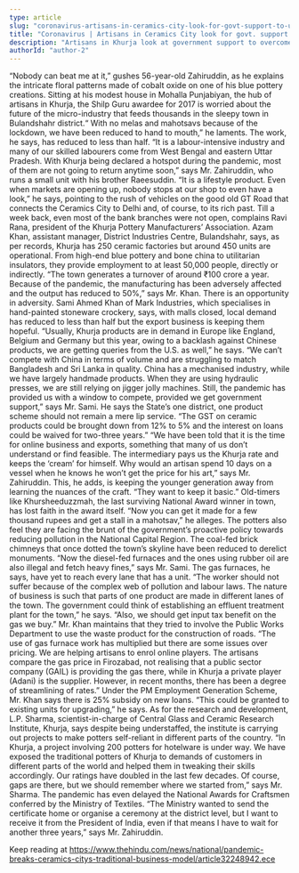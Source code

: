 ```yaml
---
type: article
slug: "coronavirus-artisans-in-ceramics-city-look-for-govt-support-to-upgrade-traditional-business-model"
title: "Coronavirus | Artisans in Ceramics City look for govt. support to upgrade traditional business model"
description: "Artisans in Khurja look at government support to overcome drop in demand, revenue; want tech upgrade in manufacturing and sales"
authorId: "author-2"
---
```


“Nobody can beat me at it,” gushes 56-year-old Zahiruddin, as he explains the intricate floral patterns made of cobalt oxide on one of his blue pottery creations. 
Sitting at his modest house in Mohalla Punjabiyan, the hub of artisans in Khurja, the Shilp Guru awardee for 2017 is worried about the future of the micro-industry that feeds thousands in the sleepy town in Bulandshahr district.“ With no melas and mahotsavs because of the lockdown, we have been reduced to hand to mouth,” he laments. 
The work, he says, has reduced to less than half. “It is a labour-intensive industry and many of our skilled labourers come from West Bengal and eastern Uttar Pradesh. With Khurja being declared a hotspot during the pandemic, most of them are not going to return anytime soon,” says Mr. Zahiruddin, who runs a small unit with his brother Raeesuddin. “It is a lifestyle product. Even when markets are opening up, nobody stops at our shop to even have a look,” he says, pointing to the rush of vehicles on the good old GT Road that connects the Ceramics City to Delhi and, of course, to its rich past.
Till a week back, even most of the bank branches were not open, complains Ravi Rana, president of the Khurja Pottery Manufacturers’ Association.
Azam Khan, assistant manager, District Industries Centre, Bulandshahr, says, as per records, Khurja has 250 ceramic factories but around 450 units are operational. From high-end blue pottery and bone china to utilitarian insulators, they provide employment to at least 50,000 people, directly or indirectly. “The town generates a turnover of around ₹100 crore a year. Because of the pandemic, the manufacturing has been adversely affected and the output has reduced to 50%,” says Mr. Khan. 
There is an opportunity in adversity. Sami Ahmed Khan of Mark Industries, which specialises in hand-painted stoneware crockery, says, with malls closed, local demand has reduced to less than half but the export business is keeping them hopeful. “Usually, Khurja products are in demand in Europe like England, Belgium and Germany but this year, owing to a backlash against Chinese products, we are getting queries from the U.S. as well,” he says.
“We can’t compete with China in terms of volume and are struggling to match Bangladesh and Sri Lanka in quality. China has a mechanised industry, while we have largely handmade products. When they are using hydraulic presses, we are still relying on jigger jolly machines. Still, the pandemic has provided us with a window to compete, provided we get government support,” says Mr. Sami.
He says the State’s one district, one product scheme should not remain a mere lip service. “The GST on ceramic products could be brought down from 12% to 5% and the interest on loans could be waived for two-three years.”
“We have been told that it is the time for online business and exports, something that many of us don’t understand or find feasible. The intermediary pays us the Khurja rate and keeps the ‘cream’ for himself. Why would an artisan spend 10 days on a vessel when he knows he won’t get the price for his art,” says Mr. Zahiruddin. This, he adds, is keeping the younger generation away from learning the nuances of the craft. “They want to keep it basic.” 
Old-timers like Khursheeduzzmah, the last surviving National Award winner in town, has lost faith in the award itself. “Now you can get it made for a few thousand rupees and get a stall in a mahotsav,” he alleges. 
The potters also feel they are facing the brunt of the government’s proactive policy towards reducing pollution in the National Capital Region. The coal-fed brick chimneys that once dotted the town’s skyline have been reduced to derelict monuments. “Now the diesel-fed furnaces and the ones using rubber oil are also illegal and fetch heavy fines,” says Mr. Sami. The gas furnaces, he says, have yet to reach every lane that has a unit. “The worker should not suffer because of the complex web of pollution and labour laws. The nature of business is such that parts of one product are made in different lanes of the town. The government could think of establishing an effluent treatment plant for the town,” he says. “Also, we should get input tax benefit on the gas we buy.” 
Mr. Khan maintains that they tried to involve the Public Works Department to use the waste product for the construction of roads. “The use of gas furnace work has multiplied but there are some issues over pricing. We are helping artisans to enrol online players. The artisans compare the gas price in Firozabad, not realising that a public sector company (GAIL) is providing the gas there, while in Khurja a private player (Adani) is the supplier. However, in recent months, there has been a degree of streamlining of rates.” Under the PM Employment Generation Scheme, Mr. Khan says there is 25% subsidy on new loans. “This could be granted to existing units for upgrading,” he says. 
As for the research and development, L.P. Sharma, scientist-in-charge of Central Glass and Ceramic Research Institute, Khurja, says despite being understaffed, the institute is carrying out projects to make potters self-reliant in different parts of the country. 
“In Khurja, a project involving 200 potters for hotelware is under way. We have exposed the traditional potters of Khurja to demands of customers in different parts of the world and helped them in tweaking their skills accordingly. Our ratings have doubled in the last few decades. Of course, gaps are there, but we should remember where we started from,” says Mr. Sharma.
The pandemic has even delayed the National Awards for Craftsmen conferred by the Ministry of Textiles. “The Ministry wanted to send the certificate home or organise a ceremony at the district level, but I want to receive it from the President of India, even if that means I have to wait for another three years,” says Mr. Zahiruddin.

Keep reading at https://www.thehindu.com/news/national/pandemic-breaks-ceramics-citys-traditional-business-model/article32248942.ece
